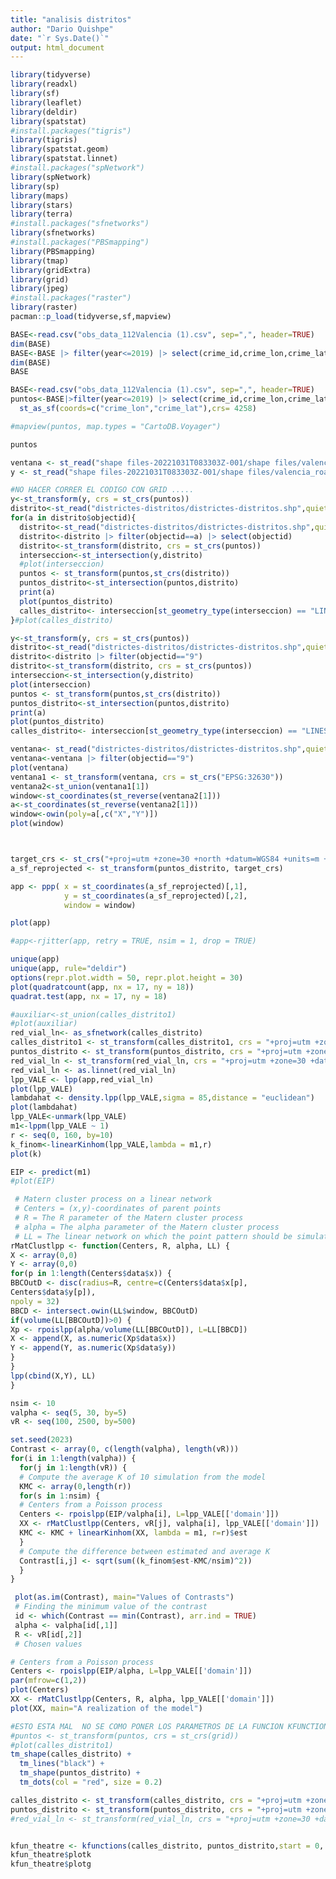 ```yaml
---
title: "analisis distritos"
author: "Dario Quishpe"
date: "`r Sys.Date()`"
output: html_document
---
```



```r
library(tidyverse)
library(readxl)
library(sf)
library(leaflet)
library(deldir)
library(spatstat)
#install.packages("tigris")
library(tigris)
library(spatstat.geom)
library(spatstat.linnet)
#install.packages("spNetwork")  
library(spNetwork)
library(sp)
library(maps)
library(stars)
library(terra)
#install.packages("sfnetworks")
library(sfnetworks)
#install.packages("PBSmapping")
library(PBSmapping)
library(tmap)
library(gridExtra)
library(grid)
library(jpeg)
#install.packages("raster")
library(raster)
pacman::p_load(tidyverse,sf,mapview)
```

```r
BASE<-read.csv("obs_data_112Valencia (1).csv", sep=",", header=TRUE)
dim(BASE)
BASE<-BASE |> filter(year<=2019) |> select(crime_id,crime_lon,crime_lat)
dim(BASE)
BASE

```


```r
BASE<-read.csv("obs_data_112Valencia (1).csv", sep=",", header=TRUE) 
puntos<-BASE|>filter(year<=2019) |> select(crime_id,crime_lon,crime_lat) |> 
  st_as_sf(coords=c("crime_lon","crime_lat"),crs= 4258)

#mapview(puntos, map.types = "CartoDB.Voyager")

puntos

ventana <- st_read("shape files-20221031T083303Z-001/shape files/valencia_outline.shp",quiet=TRUE)
y <- st_read("shape files-20221031T083303Z-001/shape files/valencia_road.shp",quiet=TRUE)
```

```r
#NO HACER CORRER EL CODIGO CON GRID .....
y<-st_transform(y, crs = st_crs(puntos))
distrito<-st_read("districtes-distritos/districtes-distritos.shp",quiet=TRUE)
for(a in distrito$objectid){
  distrito<-st_read("districtes-distritos/districtes-distritos.shp",quiet=TRUE)
  distrito<-distrito |> filter(objectid==a) |> select(objectid)
  distrito<-st_transform(distrito, crs = st_crs(puntos))
  interseccion<-st_intersection(y,distrito)
  #plot(interseccion)
  puntos <- st_transform(puntos,st_crs(distrito))
  puntos_distrito<-st_intersection(puntos,distrito)
  print(a)
  plot(puntos_distrito)
  calles_distrito<- interseccion[st_geometry_type(interseccion) == "LINESTRING", ]
}#plot(calles_distrito)
```


```r
y<-st_transform(y, crs = st_crs(puntos))
distrito<-st_read("districtes-distritos/districtes-distritos.shp",quiet=TRUE)
distrito<-distrito |> filter(objectid=="9") 
distrito<-st_transform(distrito, crs = st_crs(puntos))
interseccion<-st_intersection(y,distrito)
plot(interseccion)
puntos <- st_transform(puntos,st_crs(distrito))
puntos_distrito<-st_intersection(puntos,distrito)
print(a)
plot(puntos_distrito)
calles_distrito<- interseccion[st_geometry_type(interseccion) == "LINESTRING", ]
```



```r
ventana<- st_read("districtes-distritos/districtes-distritos.shp",quiet=TRUE)
ventana<-ventana |> filter(objectid=="9")
plot(ventana)
ventana1 <- st_transform(ventana, crs = st_crs("EPSG:32630"))
ventana2<-st_union(ventana1[1])
window<-st_coordinates(st_reverse(ventana2[1]))
a<-st_coordinates(st_reverse(ventana2[1]))
window<-owin(poly=a[,c("X","Y")])
plot(window)



target_crs <- st_crs("+proj=utm +zone=30 +north +datum=WGS84 +units=m +no_defs")
a_sf_reprojected <- st_transform(puntos_distrito, target_crs)

app <- ppp( x = st_coordinates(a_sf_reprojected)[,1],
            y = st_coordinates(a_sf_reprojected)[,2],
            window = window)

plot(app)

#app<-rjitter(app, retry = TRUE, nsim = 1, drop = TRUE)

unique(app)
unique(app, rule="deldir")
options(repr.plot.width = 50, repr.plot.height = 30)
plot(quadratcount(app, nx = 17, ny = 18))
quadrat.test(app, nx = 17, ny = 18)
```


```r
#auxiliar<-st_union(calles_distrito1)
#plot(auxiliar)
red_vial_ln<- as_sfnetwork(calles_distrito)
calles_distrito1 <- st_transform(calles_distrito1, crs = "+proj=utm +zone=30 +datum=WGS84")
puntos_distrito <- st_transform(puntos_distrito, crs = "+proj=utm +zone=30 +datum=WGS84")
red_vial_ln <- st_transform(red_vial_ln, crs = "+proj=utm +zone=30 +datum=WGS84")
red_vial_ln <- as.linnet(red_vial_ln)
lpp_VALE <- lpp(app,red_vial_ln)
plot(lpp_VALE)
lambdahat <- density.lpp(lpp_VALE,sigma = 85,distance = "euclidean")
plot(lambdahat)
lpp_VALE<-unmark(lpp_VALE)
m1<-lppm(lpp_VALE ~ 1)
r <- seq(0, 160, by=10)
k_finom<-linearKinhom(lpp_VALE,lambda = m1,r)
plot(k)
```
```r

EIP <- predict(m1)
#plot(EIP)

 # Matern cluster process on a linear network
 # Centers = (x,y)-coordinates of parent points
 # R = The R parameter of the Matern cluster process
 # alpha = The alpha parameter of the Matern cluster process
 # LL = The linear network on which the point pattern should be simulated.
rMatClustlpp <- function(Centers, R, alpha, LL) {
X <- array(0,0)
Y <- array(0,0)
for(p in 1:length(Centers$data$x)) {
BBCOutD <- disc(radius=R, centre=c(Centers$data$x[p],
Centers$data$y[p]),
npoly = 32)
BBCD <- intersect.owin(LL$window, BBCOutD)
if(volume(LL[BBCOutD])>0) {
Xp <- rpoislpp(alpha/volume(LL[BBCOutD]), L=LL[BBCD])
X <- append(X, as.numeric(Xp$data$x))
Y <- append(Y, as.numeric(Xp$data$y))
}
}
lpp(cbind(X,Y), LL)
}
```


```r
nsim <- 10
valpha <- seq(5, 30, by=5)
vR <- seq(100, 2500, by=500)

```

```r
set.seed(2023)
Contrast <- array(0, c(length(valpha), length(vR)))
for(i in 1:length(valpha)) {
  for(j in 1:length(vR)) {
  # Compute the average K of 10 simulation from the model
  KMC <- array(0,length(r))
  for(s in 1:nsim) {
  # Centers from a Poisson process
  Centers <- rpoislpp(EIP/valpha[i], L=lpp_VALE[['domain']])
  XX <- rMatClustlpp(Centers, vR[j], valpha[i], lpp_VALE[['domain']])
  KMC <- KMC + linearKinhom(XX, lambda = m1, r=r)$est
  }
  # Compute the difference between estimated and average K
  Contrast[i,j] <- sqrt(sum((k_finom$est-KMC/nsim)^2))
  }
}

```


```r
 plot(as.im(Contrast), main="Values of Contrasts")
 # Finding the minimum value of the contrast
 id <- which(Contrast == min(Contrast), arr.ind = TRUE)
 alpha <- valpha[id[,1]]
 R <- vR[id[,2]]
 # Chosen values

```

```r
# Centers from a Poisson process
Centers <- rpoislpp(EIP/alpha, L=lpp_VALE[['domain']])
par(mfrow=c(1,2))
plot(Centers)
XX <- rMatClustlpp(Centers, R, alpha, lpp_VALE[['domain']])
plot(XX, main="A realization of the model")
```


```r
#ESTO ESTA MAL  NO SE COMO PONER LOS PARAMETROS DE LA FUNCION KFUNCTIONS 
#puntos <- st_transform(puntos, crs = st_crs(grid))
#plot(calles_distrito1)
tm_shape(calles_distrito) + 
  tm_lines("black") + 
  tm_shape(puntos_distrito) + 
  tm_dots(col = "red", size = 0.2)

calles_distrito <- st_transform(calles_distrito, crs = "+proj=utm +zone=30 +datum=WGS84")
puntos_distrito <- st_transform(puntos_distrito, crs = "+proj=utm +zone=30 +datum=WGS84")
#red_vial_ln <- st_transform(red_vial_ln, crs = "+proj=utm +zone=30 +datum=WGS84")


kfun_theatre <- kfunctions(calles_distrito, puntos_distrito,start = 0, end = 180, step = 10,agg=1)
kfun_theatre$plotk
kfun_theatre$plotg

```

